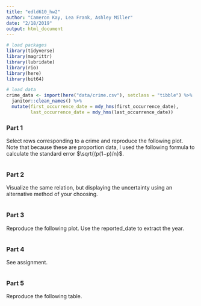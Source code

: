 ```yaml
---
title: "edld610_hw2"
author: "Cameron Kay, Lea Frank, Ashley Miller"
date: "2/18/2019"
output: html_document
---
```


```r
# load packages
library(tidyverse)
library(magrittr)
library(lubridate)
library(rio)
library(here)
library(bit64)

# load data
crime_data <- import(here("data/crime.csv"), setclass = "tibble") %>%
  janitor::clean_names() %>%
  mutate(first_occurrence_date = mdy_hms(first_occurrence_date),
         last_occurrence_date = mdy_hms(last_occurrence_date))
```

### Part 1

Select rows corresponding to a crime and reproduce the following plot. Note that because these are proportion data, I used the following formula to calculate the standard error $\sqrt{(p(1−p)/n}$.

```r

```

### Part 2

Visualize the same relation, but displaying the uncertainty using an alternative method of your choosing.

```r

```

### Part 3

Reproduce the following plot. Use the reported_date to extract the year.

```r

```

### Part 4

See assignment.

```r

```

### Part 5

Reproduce the following table.

```r

```